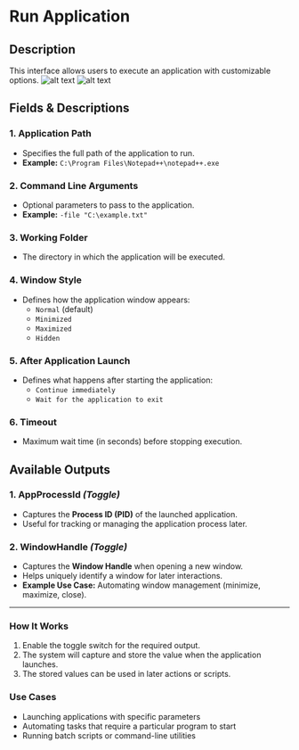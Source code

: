 # Run Application

## Description

This interface allows users to execute an application with customizable options.
![alt text](../assets/system/run-application.png)
![alt text](../assets/system/run-application2.png)

## **Fields & Descriptions**

### **1. Application Path** 

- Specifies the full path of the application to run.
- **Example:** `C:\Program Files\Notepad++\notepad++.exe`

### **2. Command Line Arguments**

- Optional parameters to pass to the application.
- **Example:** `-file "C:\example.txt"`

### **3. Working Folder**

- The directory in which the application will be executed.

### **4. Window Style**

- Defines how the application window appears:
  - `Normal` (default)
  - `Minimized`
  - `Maximized`
  - `Hidden`

### **5. After Application Launch**

- Defines what happens after starting the application:
  - `Continue immediately`
  - `Wait for the application to exit`

### **6. Timeout**

- Maximum wait time (in seconds) before stopping execution.

## **Available Outputs**

### **1. AppProcessId** *(Toggle)*

- Captures the **Process ID (PID)** of the launched application.
- Useful for tracking or managing the application process later.

### **2. WindowHandle** *(Toggle)*

- Captures the **Window Handle** when opening a new window.
- Helps uniquely identify a window for later interactions.
- **Example Use Case:** Automating window management (minimize, maximize, close).

---

### **How It Works**

1. Enable the toggle switch for the required output.
2. The system will capture and store the value when the application launches.
3. The stored values can be used in later actions or scripts.

### **Use Cases**

- Launching applications with specific parameters  
- Automating tasks that require a particular program to start  
- Running batch scripts or command-line utilities  